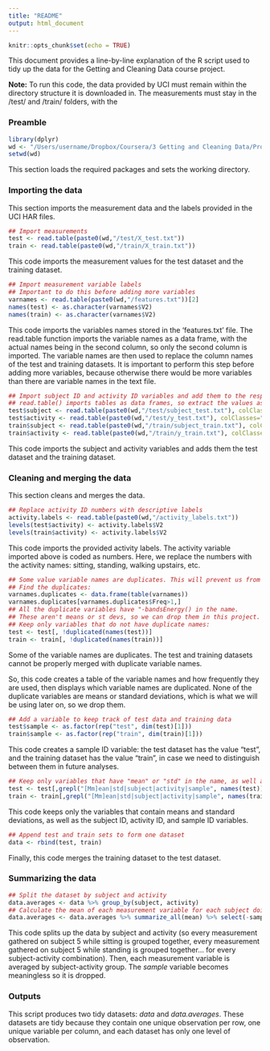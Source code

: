 ```yaml
---
title: "README"
output: html_document
---
```


```r
knitr::opts_chunk$set(echo = TRUE)
```

This document provides a line-by-line explanation of the R script used to tidy up the data for the Getting and Cleaning Data course project.

**Note:** To run this code, the data provided by UCI must remain within the directory structure it is downloaded in. The measurements must stay in the /test/ and /train/ folders, with the 

### Preamble

```r
library(dplyr)
wd <- "/Users/username/Dropbox/Coursera/3 Getting and Cleaning Data/Project/UCI HAR Dataset"
setwd(wd)
```
This section loads the required packages and sets the working directory.

### Importing the data

This section imports the measurement data and the labels provided in the UCI HAR files.

```r
## Import measurements
test <- read.table(paste0(wd,"/test/X_test.txt"))
train <- read.table(paste0(wd,"/train/X_train.txt"))
```

This code imports the measurement values for the test dataset and the training dataset.

```r
## Import measurement variable labels
## Important to do this before adding more variables
varnames <- read.table(paste0(wd,"/features.txt"))[2]
names(test) <- as.character(varnames$V2)
names(train) <- as.character(varnames$V2)
```

This code imports the variables names stored in the 'features.txt' file. The read.table function imports the variable names as a data frame, with the actual names being in the second column, so only the second column is imported. The variable names are then used to replace the column names of the test and training datasets. It is important to perform this step before adding more variables, because otherwise there would be more variables than there are variable names in the text file.

```r
## Import subject ID and activity ID variables and add them to the respective datasets.
## read.table() imports tables as data frames, so extract the values as a factor variable.
test$subject <- read.table(paste0(wd,"/test/subject_test.txt"), colClasses="factor")$V1
test$activity <- read.table(paste0(wd,"/test/y_test.txt"), colClasses="factor")$V1
train$subject <- read.table(paste0(wd,"/train/subject_train.txt"), colClasses="factor")$V1
train$activity <- read.table(paste0(wd,"/train/y_train.txt"), colClasses="factor")$V1
```

This code imports the subject and activity variables and adds them the test dataset and the training dataset.

### Cleaning and merging the data

This section cleans and merges the data.

```r
## Replace activity ID numbers with descriptive labels
activity.labels <- read.table(paste0(wd,"/activity_labels.txt"))
levels(test$activity) <- activity.labels$V2
levels(train$activity) <- activity.labels$V2
```

This code imports the provided activity labels. The activity variable imported above is coded as numbers. Here, we replace the numbers with the activity names: sitting, standing, walking upstairs, etc.

```r
## Some value variable names are duplicates. This will prevent us from merging the datasets properly.
## Find the duplicates:
varnames.duplicates <- data.frame(table(varnames))
varnames.duplicates[varnames.duplicates$Freq>1,]
## All the duplicate variables have "-bandsEnergy() in the name.
## These aren't means or st devs, so we can drop them in this project.
## Keep only variables that do not have duplicate names:
test <- test[, !duplicated(names(test))]
train <- train[, !duplicated(names(train))]
```

Some of the variable names are duplicates. The test and training datasets cannot be properly merged with duplicate variable names.

So, this code creates a table of the variable names and how frequently they are used, then displays which variable names are duplicated. None of the duplicate variables are means or standard deviations, which is what we will be using later on, so we drop them. 

```r
## Add a variable to keep track of test data and training data
test$sample <- as.factor(rep("test", dim(test)[1]))
train$sample <- as.factor(rep("train", dim(train)[1]))
```

This code creates a sample ID variable: the test dataset has the value "test", and the training dataset has the value "train", in case we need to distinguish between them in future analyses.

```r
## Keep only variables that have "mean" or "std" in the name, as well as the ID variables we created above:
test <- test[,grepl("[Mm]ean|std|subject|activity|sample", names(test))]
train <- train[,grepl("[Mm]ean|std|subject|activity|sample", names(train))]
```

This code keeps only the variables that contain means and standard deviations, as well as the subject ID, activity ID, and sample ID variables.

```r
## Append test and train sets to form one dataset
data <- rbind(test, train)
```

Finally, this code merges the training dataset to the test dataset.

### Summarizing the data

```r
## Split the dataset by subject and activity
data.averages <- data %>% group_by(subject, activity)
## Calculate the mean of each measurement variable for each subject doing each activity
data.averages <- data.averages %>% summarize_all(mean) %>% select(-sample)
```

This code splits up the data by subject and activity (so every measurement gathered on subject 5 while sitting is grouped together, every measurement gathered on subject 5 while standing is grouped together... for every subject-activity combination). Then, each measurement variable is averaged by subject-activity group. The *sample* variable becomes meaningless so it is dropped.

### Outputs

This script produces two tidy datasets: *data* and *data.averages*. These datasets are tidy because they contain one unique observation per row, one unique variable per column, and each dataset has only one level of observation.